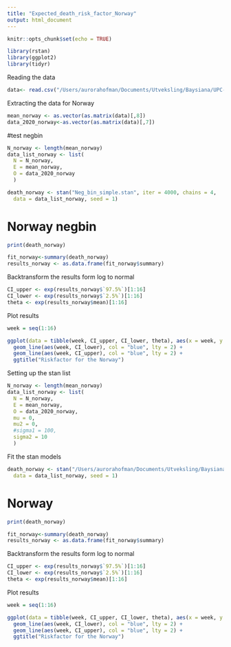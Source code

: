 ```yaml
---
title: "Expected_death_risk_factor_Norway"
output: html_document
---
```


```r
knitr::opts_chunk$set(echo = TRUE)
```

```r
library(rstan)
library(ggplot2)
library(tidyr)
```

Reading the data
```r
data<- read.csv("/Users/aurorahofman/Documents/Utveksling/Baysiana/UPC-Final-Project-Bayesian-Analysis/Aurora_testing_things/data/Norway_total_death.csv", sep = ";")
```

Extracting the data for Norway
```r
mean_norway <- as.vector(as.matrix(data)[,8])
data_2020_norway<-as.vector(as.matrix(data)[,7])
```

#test negbin
```r
N_norway <- length(mean_norway)
data_list_norway <- list(
  N = N_norway, 
  E = mean_norway,
  O = data_2020_norway
  )
```

```r
death_norway <- stan("Neg_bin_simple.stan", iter = 4000, chains = 4,
  data = data_list_norway, seed = 1)

```

# Norway negbin
```r
print(death_norway)

fit_norway<-summary(death_norway)
results_norway <- as.data.frame(fit_norway$summary)

```

Backtransform the results form log to normal
```r
CI_upper <- exp(results_norway$`97.5%`)[1:16]
CI_lower <- exp(results_norway$`2.5%`)[1:16]
theta <- exp(results_norway$mean)[1:16]

```

Plot results
```r
week = seq(1:16)

ggplot(data = tibble(week, CI_upper, CI_lower, theta), aes(x = week, y = theta)) + geom_point() + geom_line(lty = 2) +
  geom_line(aes(week, CI_lower), col = "blue", lty = 2) +
  geom_line(aes(week, CI_upper), col = "blue", lty = 2) + 
  ggtitle("Riskfactor for the Norway")

```



Setting up the stan list
```r
N_norway <- length(mean_norway)
data_list_norway <- list(
  N = N_norway, 
  E = mean_norway,
  O = data_2020_norway,
  mu = 0,
  mu2 = 0,
  #sigma1 = 100,
  sigma2 = 10
  )
```


Fit the stan models
```r
death_norway <- stan("/Users/aurorahofman/Documents/Utveksling/Baysiana/test.stan", iter = 4000, chains = 4,
  data = data_list_norway, seed = 1)

```

# Norway
```r
print(death_norway)

fit_norway<-summary(death_norway)
results_norway <- as.data.frame(fit_norway$summary)

```

Backtransform the results form log to normal
```r
CI_upper <- exp(results_norway$`97.5%`)[1:16]
CI_lower <- exp(results_norway$`2.5%`)[1:16]
theta <- exp(results_norway$mean)[1:16]

```

Plot results
```r
week = seq(1:16)

ggplot(data = tibble(week, CI_upper, CI_lower, theta), aes(x = week, y = theta)) + geom_point() + geom_line(lty = 2) +
  geom_line(aes(week, CI_lower), col = "blue", lty = 2) +
  geom_line(aes(week, CI_upper), col = "blue", lty = 2) + 
  ggtitle("Riskfactor for the Norway")

```




